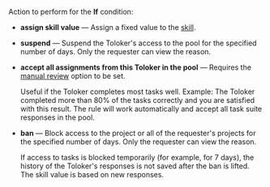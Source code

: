 Action to perform for the **If** condition:

- **assign skill value** — Assign a fixed value to the [skill](/docs/guide/nav).

- **suspend** — Suspend the Toloker's access to the pool for the specified number of days. Only the requester can view the reason.

- **accept all assignments from this Toloker in the pool** — Requires the [manual review](/docs/guide/offline-accept) option to be set.

    Useful if the Toloker completes most tasks well. Example: The Toloker completed more than 80% of the tasks correctly and you are satisfied with this result. The rule will work automatically and accept all task suite responses in the pool.

- **ban** — Block access to the project or all of the requester's projects for the specified number of days. Only the requester can view the reason.

    If access to tasks is blocked temporarily (for example, for 7 days), the history of the Toloker's responses is not saved after the ban is lifted. The skill value is based on new responses.
